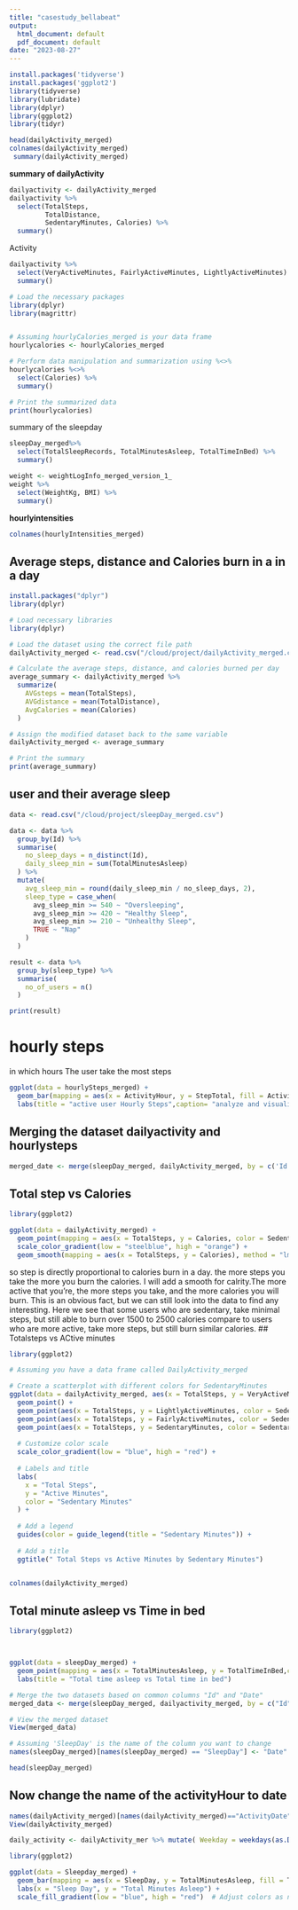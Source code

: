 ```yaml
---
title: "casestudy_bellabeat"
output:
  html_document: default
  pdf_document: default
date: "2023-08-27"
---
```

```r
install.packages('tidyverse')
install.packages('ggplot2')
library(tidyverse)
library(lubridate)
library(dplyr)
library(ggplot2)
library(tidyr)
```

```r
head(dailyActivity_merged)
colnames(dailyActivity_merged)
 summary(dailyActivity_merged)

```
**summary of dailyActivity**

```r
dailyactivity <- dailyActivity_merged
dailyactivity %>%  
  select(TotalSteps,
         TotalDistance,
         SedentaryMinutes, Calories) %>%
  summary()
```
Activity
```r
dailyactivity %>%
  select(VeryActiveMinutes, FairlyActiveMinutes, LightlyActiveMinutes) %>%
  summary()
```

```r
# Load the necessary packages
library(dplyr)
library(magrittr)


# Assuming hourlyCalories_merged is your data frame
hourlycalories <- hourlyCalories_merged

# Perform data manipulation and summarization using %<>%
hourlycalories %<>%
  select(Calories) %>%
  summary()

# Print the summarized data
print(hourlycalories)

```
summary of the sleepday
```r
sleepDay_merged%>%
  select(TotalSleepRecords, TotalMinutesAsleep, TotalTimeInBed) %>%
  summary()
```
```r
weight <- weightLogInfo_merged_version_1_
weight %>%
  select(WeightKg, BMI) %>%
  summary()
```
**hourlyintensities**
```r
colnames(hourlyIntensities_merged)
```
## Average steps, distance and Calories burn in a in a day 
```r
install.packages("dplyr")
library(dplyr)
```
```r
# Load necessary libraries
library(dplyr)

# Load the dataset using the correct file path
dailyActivity_merged <- read.csv("/cloud/project/dailyActivity_merged.csv")

# Calculate the average steps, distance, and calories burned per day
average_summary <- dailyActivity_merged %>%
  summarize(
    AVGsteps = mean(TotalSteps),
    AVGdistance = mean(TotalDistance),
    AvgCalories = mean(Calories)
  )

# Assign the modified dataset back to the same variable
dailyActivity_merged <- average_summary

# Print the summary
print(average_summary)

```
## user and their average sleep
```r
data <- read.csv("/cloud/project/sleepDay_merged.csv")

data <- data %>%
  group_by(Id) %>%
  summarise(
    no_sleep_days = n_distinct(Id),
    daily_sleep_min = sum(TotalMinutesAsleep)
  ) %>%
  mutate(
    avg_sleep_min = round(daily_sleep_min / no_sleep_days, 2),
    sleep_type = case_when(
      avg_sleep_min >= 540 ~ "Oversleeping",
      avg_sleep_min >= 420 ~ "Healthy Sleep",
      avg_sleep_min >= 210 ~ "Unhealthy Sleep",
      TRUE ~ "Nap"
    )
  )

result <- data %>%
  group_by(sleep_type) %>%
  summarise(
    no_of_users = n()
  )

print(result)
```

# hourly  steps
in which hours The user take the most steps 
```r
ggplot(data = hourlySteps_merged) +
  geom_bar(mapping = aes(x = ActivityHour, y = StepTotal, fill = ActivityHour), stat = "identity") +
  labs(title = "active user Hourly Steps",caption= "analyze and visualize by Numan khan")


```
## Merging the dataset dailyactivity and hourlysteps
```r
merged_date <- merge(sleepDay_merged, dailyActivity_merged, by = c('Id', 'Activitydate'))

```
## Total step vs Calories
```r
library(ggplot2)

ggplot(data = dailyActivity_merged) +
  geom_point(mapping = aes(x = TotalSteps, y = Calories, color = SedentaryMinutes)) +
  scale_color_gradient(low = "steelblue", high = "orange") +
  geom_smooth(mapping = aes(x = TotalSteps, y = Calories), method = "lm", se = FALSE)+labs(title ="Totalsteps vs Calories",caption = "presented by Numan khan")


```
so step is directly proportional to calories burn in a day. the more steps you take the more you burn the calories. I will add a smooth for calrity.The more active that you're, the more steps you take, and the more calories you will burn. This is an obvious fact, but we can still look into the data to find any interesting. Here we see that some users who are sedentary, take minimal steps, but still able to burn over 1500 to 2500 calories compare to users who are more active, take more steps, but still burn similar calories.
## Totalsteps vs ACtive minutes
```r
library(ggplot2)

# Assuming you have a data frame called DailyActivity_merged

# Create a scatterplot with different colors for SedentaryMinutes
ggplot(data = dailyActivity_merged, aes(x = TotalSteps, y = VeryActiveMinutes, color = SedentaryMinutes)) +
  geom_point() +
  geom_point(aes(x = TotalSteps, y = LightlyActiveMinutes, color = SedentaryMinutes)) +
  geom_point(aes(x = TotalSteps, y = FairlyActiveMinutes, color = SedentaryMinutes)) +
  geom_point(aes(x = TotalSteps, y = SedentaryMinutes, color = SedentaryMinutes)) +
  
  # Customize color scale
  scale_color_gradient(low = "blue", high = "red") +
  
  # Labels and title
  labs(
    x = "Total Steps",
    y = "Active Minutes",
    color = "Sedentary Minutes"
  ) +
  
  # Add a legend
  guides(color = guide_legend(title = "Sedentary Minutes")) +
  
  # Add a title
  ggtitle(" Total Steps vs Active Minutes by Sedentary Minutes")



```

```r
colnames(dailyActivity_merged)
```
## Total minute asleep vs Time in bed
```r
library(ggplot2)



ggplot(data = sleepDay_merged) + 
  geom_point(mapping = aes(x = TotalMinutesAsleep, y = TotalTimeInBed,color=TotalTimeInBed)) + 
  labs(title = "Total time asleep vs Total time in bed")

```
```r
# Merge the two datasets based on common columns "Id" and "Date"
merged_data <- merge(sleepDay_merged, dailyactivity_merged, by = c("Id", "Date"))

# View the merged dataset
View(merged_data)

```



```r
# Assuming 'SleepDay' is the name of the column you want to change
names(sleepDay_merged)[names(sleepDay_merged) == "SleepDay"] <- "Date"

head(sleepDay_merged) 

```

## Now change the name of the activityHour to date
```r
names(dailyActivity_merged)[names(dailyActivity_merged)=="ActivityDate"] <-"Date"
View(dailyActivity_merged)
```
```r
daily_activity <- dailyActivity_mer %>% mutate( Weekday = weekdays(as.Date(ActivityDate, "%m/%d/%Y")))
```
```r
library(ggplot2)

ggplot(data = Sleepday_merged) +
  geom_bar(mapping = aes(x = SleepDay, y = TotalMinutesAsleep, fill = TotalMinutesAsleep), stat = "identity") +
  labs(x = "Sleep Day", y = "Total Minutes Asleep") +
  scale_fill_gradient(low = "blue", high = "red")  # Adjust colors as needed

```
 



